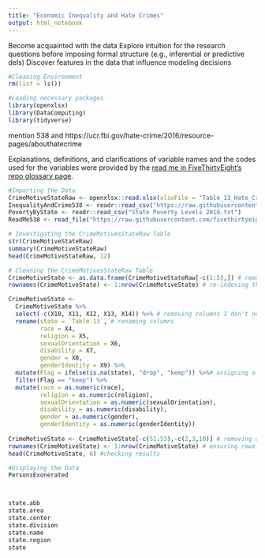 ```yaml
---
title: "Economic Inequality and Hate Crimes"
output: html_notebook
---
```



Become acquainted with the data
Explore intuition for the research questions before imposing formal structure (e.g., inferential or predictive dels)
Discover features in the data that influence modeling decisions

```r
#Cleaning Environment
rm(list = ls())

#Loading necessary packages
library(openxlsx)
library(DataComputing)
library(tidyverse)
```

mention 538 and https://ucr.fbi.gov/hate-crime/2016/resource-pages/abouthatecrime

Explanations, definitions, and clarifications of variable names and the codes used for the variables were provided by the [read me in FiveThirtyEight's repo glossary page](https://ucr.fbi.gov/hate-crime/2016/resource-pages/abouthatecrime).

```r
#Importing the Data
CrimeMotiveStateRaw <- openxlsx::read.xlsx(xlsxFile = "Table_13_Hate_Crime_Incidents_per_Bias_Motivation_and_Quarter_by_State_and_Agency_2016.xlsx")
InequalityAndCrime538 <- readr::read_csv("https://raw.githubusercontent.com/fivethirtyeight/data/master/hate-crimes/hate_crimes.csv")
PovertyByState <- readr::read_csv("State Poverty Levels 2016.txt")
ReadMe538 <- read_file("https://raw.githubusercontent.com/fivethirtyeight/data/master/hate-crimes/README.md")

```



```r
# Investigating the CrimeMotivesStateRaw Table
str(CrimeMotiveStateRaw)
summary(CrimeMotiveStateRaw)
head(CrimeMotiveStateRaw, 12)

# Cleaning the CrimeMotivesStateRaw Table
CrimeMotiveState <- as.data.frame(CrimeMotiveStateRaw[-c(1:5),]) # removing blank header rows
rownames(CrimeMotiveState) <- 1:nrow(CrimeMotiveState) # re-indexing the rows just because it was bothering me

CrimeMotiveState <-
  CrimeMotiveState %>%
  select(-c(X10, X11, X12, X13, X14)) %>% # removing columns I don't need
  rename(state = `Table.13`, # renaming columns
         race = X4,
         religion = X5,
         sexualOrientation = X6,
         disability = X7,
         gender = X8,
         genderIdentity = X9) %>%
  mutate(Flag = ifelse(is.na(state), "drop", "keep")) %>%# assigning a yes or no value to rows that give the state totals that I'm interested in
  filter(Flag == "keep") %>%
  mutate(race = as.numeric(race),
         religion = as.numeric(religion),
         sexualOrientation = as.numeric(sexualOrientation),
         disability = as.numeric(disability),
         gender = as.numeric(gender),
         genderIdentity = as.numeric(genderIdentity))
 
CrimeMotiveState <- CrimeMotiveState[-c(51:53),-c(2,3,10)] # removing unneccessary footer rows and empty columns
rownames(CrimeMotiveState) <- 1:nrow(CrimeMotiveState) # ensuring rows are re-indexed appropriately
head(CrimeMotiveState, 6) #checking results
```

```r
#Displaying the Data
PersonsExonerated



state.abb
state.area
state.center
state.division
state.name
state.region
state

```